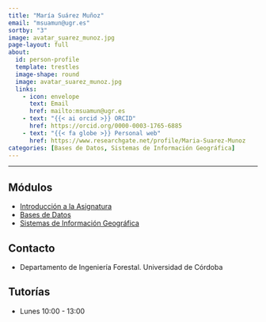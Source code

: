 ```yaml
---
title: "María Suárez Muñoz"
email: "msuamun@ugr.es"
sortby: "3"
image: avatar_suarez_munoz.jpg
page-layout: full
about: 
  id: person-profile
  template: trestles
  image-shape: round
  image: avatar_suarez_munoz.jpg
  links:
    - icon: envelope
      text: Email
      href: mailto:msuamun@ugr.es
    - text: "{{< ai orcid >}} ORCID"
      href: https://orcid.org/0000-0003-1765-6885
    - text: "{{< fa globe >}} Personal web"
      href: https://www.researchgate.net/profile/Maria-Suarez-Munoz
categories: [Bases de Datos, Sistemas de Información Geográfica]
---
```

 
<hr>

:::{#person-profile}

## Módulos 
- [Introducción a la Asignatura](../../modulos/introduccion.qmd)
- [Bases de Datos](../../modulos/bbdd.qmd)
- [Sistemas de Información Geográfica](../../modulos/sig.qmd)

## Contacto
- Departamento de Ingeniería Forestal. Universidad de Córdoba

## Tutorías 
- Lunes 10:00 - 13:00
:::
